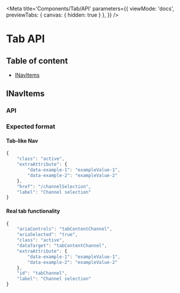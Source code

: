 
<Meta
    title='Components/Tab/API'
    parameters={{
        viewMode: 'docs',
        previewTabs: {
            canvas: { hidden: true }
        },
    }}
/>

# Tab API

## Table of content

- <a href="#inavitems" target="_self">INavItems</a>

## INavItems

<h3 id="inavitems-api">API</h3>

<ArgsTable of={NavItemsAPI} />

<h3 id="inavitems-format">Expected format</h3>

#### Tab-like Nav

```jsx
{
    "class": "active",
    "extraAttribute": {
        "data-example-1": "exampleValue-1",
        "data-example-2": "exampleValue-2"
    },
    "href": "/channelSelection",
    "label": "Channel selection"
}
```

#### Real tab functionality

```jsx
{
    "ariaControls": "tabContentChannel",
    "ariaSelected": "true",
    "class": "active",
    "dataTarget": "tabContentChannel",
    "extraAttribute": {
        "data-example-1": "exampleValue-1",
        "data-example-2": "exampleValue-2"
    },
    "id": "tabChannel",
    "label": "Channel selection"
}
```
